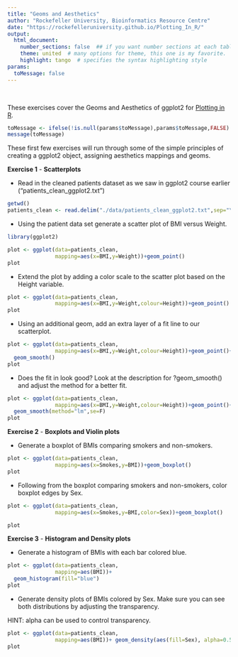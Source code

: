 ```yaml
---
title: "Geoms and Aesthetics"
author: "Rockefeller University, Bioinformatics Resource Centre"
date: "https://rockefelleruniversity.github.io/Plotting_In_R/"
output: 
  html_document:
    number_sections: false  ## if you want number sections at each table header
    theme: united  # many options for theme, this one is my favorite.
    highlight: tango  # specifies the syntax highlighting style
params:
  toMessage: false    
---
```


<p>&nbsp;</p>
These exercises cover the Geoms and Aesthetics of ggplot2 for [Plotting in R](https://rockefelleruniversity.github.io/Plotting_In_R/). 

```r
toMessage <- ifelse(!is.null(params$toMessage),params$toMessage,FALSE)
message(toMessage)
```


These first few exercises will run through some of the simple principles of creating a ggplot2 object, assigning aesthetics mappings and geoms.

**Exercise 1** - **Scatterplots**

- Read in the cleaned patients dataset as we saw in ggplot2 course earlier ("patients_clean_ggplot2.txt")

```r
getwd()
patients_clean <- read.delim("./data/patients_clean_ggplot2.txt",sep="\t")
```


- Using the patient data set generate a scatter plot of BMI versus Weight.

```r
library(ggplot2)

plot <- ggplot(data=patients_clean,
               mapping=aes(x=BMI,y=Weight))+geom_point()
plot
```

- Extend the plot by adding a color scale to the scatter plot based on the Height variable.

```r

plot <- ggplot(data=patients_clean,
               mapping=aes(x=BMI,y=Weight,colour=Height))+geom_point()
plot
```


- Using an additional geom, add an extra layer of a fit line to our scatterplot.

```r

plot <- ggplot(data=patients_clean,
               mapping=aes(x=BMI,y=Weight,colour=Height))+geom_point()+
  geom_smooth()
plot
```

- Does the fit in look good? Look at the description for ?geom_smooth() and adjust the method for a better fit.

```r

plot <- ggplot(data=patients_clean,
               mapping=aes(x=BMI,y=Weight,colour=Height))+geom_point()+
  geom_smooth(method="lm",se=F)
plot
```

**Exercise 2** - **Boxplots and Violin plots**

- Generate a boxplot of BMIs comparing smokers and non-smokers.

```r

plot <- ggplot(data=patients_clean,
               mapping=aes(x=Smokes,y=BMI))+geom_boxplot()
plot
```


- Following from the boxplot comparing smokers and non-smokers, color boxplot edges by Sex.

```r

plot <- ggplot(data=patients_clean,
               mapping=aes(x=Smokes,y=BMI,color=Sex))+geom_boxplot()

plot
```

**Exercise 3** - **Histogram and Density plots**

- Generate a histogram of BMIs with each bar colored blue.

```r

plot <- ggplot(data=patients_clean,
               mapping=aes(BMI))+
  geom_histogram(fill="blue")
plot
```

- Generate density plots of BMIs colored by Sex. Make sure you can see both distributions by adjusting the transparency. 

HINT: alpha can be used to control transparency.

```r

plot <- ggplot(data=patients_clean,
               mapping=aes(BMI))+ geom_density(aes(fill=Sex), alpha=0.5)
plot
```




